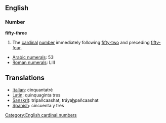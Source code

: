 ==English==
=== Number ===
'''fifty-three'''

#The [[cardinal]] [[number]] immediately following [[fifty-two]] and preceding [[fifty-four]].

*[[w:Arabic Numerals|Arabic numerals]]: 53
*[[w:Roman numerals|Roman numerals]]: LIII
 
==Translations==
*[[Italian]]: cinquantatrè
*[[Latin]]: quinquaginta tres
*[[Sanskrit]]: tripañcaashat, tráya<u>'''h'''</u>pañcaashat
*[[Spanish]]: cincuenta y tres

[[Category:English cardinal numbers]]